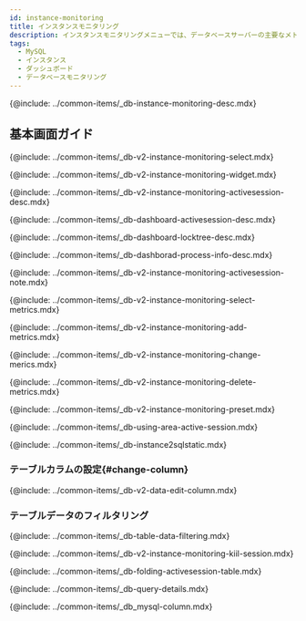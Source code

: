 ```yaml
---
id: instance-monitoring
title: インスタンスモニタリング
description: インスタンスモニタリングメニューでは、データベースサーバーの主要なメトリックに関する詳細情報をリアルタイムに確認できます。
tags:
  - MySQL
  - インスタンス
  - ダッシュボード
  - データベースモニタリング
---
```



<Note product='MySQL' link='../mysql-v1/instance-monitoring' />

{@include: ../common-items/_db-instance-monitoring-desc.mdx}

## 基本画面ガイド

<ProdImg img='db-instance-monitoring.png' desc='インスタンスモニタリング' />

<!--###조회시간 및 대상 선택하기-->

{@include: ../common-items/_db-v2-instance-monitoring-select.mdx}

<!--###그래프 차트 위젯 영역-->

{@include: ../common-items/_db-v2-instance-monitoring-widget.mdx} 

<!--###액티브 세션 락트리 프로세스정보-->

{@include: ../common-items/_db-v2-instance-monitoring-activesession-desc.mdx} 

{@include: ../common-items/_db-dashboard-activesession-desc.mdx}

{@include: ../common-items/_db-dashboard-locktree-desc.mdx}

{@include: ../common-items/_db-dashborad-process-info-desc.mdx}

{@include: ../common-items/_db-v2-instance-monitoring-activesession-note.mdx}

<!--##지표 선택하기-->

{@include: ../common-items/_db-v2-instance-monitoring-select-metrics.mdx}

<!--###지표 추가하기-->

{@include: ../common-items/_db-v2-instance-monitoring-add-metrics.mdx}

<!--###지표 변경하기-->

{@include: ../common-items/_db-v2-instance-monitoring-change-merics.mdx}

<!--###지표 삭제하기-->

{@include: ../common-items/_db-v2-instance-monitoring-delete-metrics.mdx}

<!--## 프리셋-->

{@include: ../common-items/_db-v2-instance-monitoring-preset.mdx} 

<!-- 액티브 세션 영역 활용-->

{@include: ../common-items/_db-using-area-active-session.mdx}

{@include: ../common-items/_db-instance2sqlstatic.mdx} 

### テーブルカラムの設定{#change-column}

{@include: ../common-items/_db-v2-data-edit-column.mdx}

### テーブルデータのフィルタリング

{@include: ../common-items/_db-table-data-filtering.mdx}

<!--세션 중지하기-->

{@include: ../common-items/_db-v2-instance-monitoring-kiil-session.mdx} 

{@include: ../common-items/_db-folding-activesession-table.mdx}

<!--쿼리 자세히 보기-->

{@include: ../common-items/_db-query-details.mdx}

<!-- 컬럼 정보 안내-->

{@include: ../common-items/_db_mysql-column.mdx}
